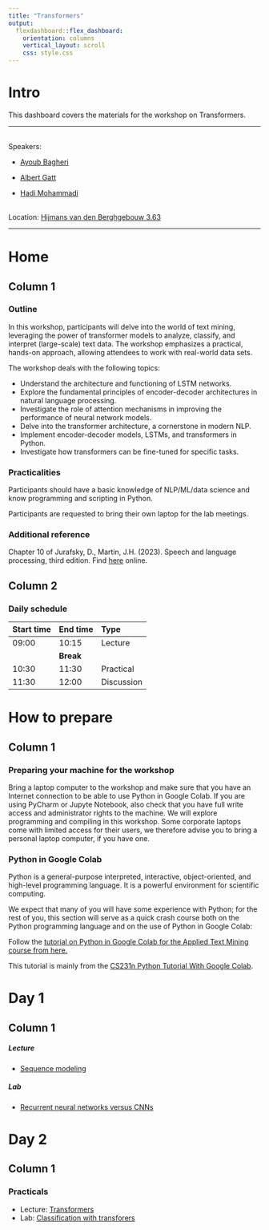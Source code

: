 ```yaml
---
title: "Transformers"
output: 
  flexdashboard::flex_dashboard:
    orientation: columns
    vertical_layout: scroll
    css: style.css
---
```


# Intro {.sidebar}

This dashboard covers the materials for the workshop on Transformers.

------------------------------------------------------------------------

<!-- <center> -->

<!-- ![](logo.jpg){width=100%} -->

<!-- </center> -->

\
Speakers:

* [Ayoub Bagheri](https://www.uu.nl/staff/ABagheri)

* [Albert Gatt](https://www.uu.nl/staff/AGatt)

* [Hadi Mohammadi](https://www.uu.nl/staff/HMohammadi)

\
Location: [Hijmans van den Berghgebouw 3.63](https://www.uu.nl/hijmans-van-den-berghgebouw)

------------------------------------------------------------------------

# Home

## Column 1

### Outline

In this workshop, participants will delve into the world of text mining, leveraging the power of transformer models to analyze, classify, and interpret (large-scale) text data. The workshop emphasizes a practical, hands-on approach, allowing attendees to work with real-world data sets.

The workshop deals with the following topics:

* Understand the architecture and functioning of LSTM networks.
* Explore the fundamental principles of encoder-decoder architectures in natural language processing.
* Investigate the role of attention mechanisms in improving the performance of neural network models.
* Delve into the transformer architecture, a cornerstone in modern NLP.
* Implement encoder-decoder models, LSTMs, and transformers in Python.
* Investigate how transformers can be fine-tuned for specific tasks.

### Practicalities

Participants should have a basic knowledge of NLP/ML/data science and know programming and scripting in Python.

Participants are requested to bring their own laptop for the lab meetings.

### Additional reference
Chapter 10 of Jurafsky, D., Martin, J.H. (2023). Speech and language processing, third edition. Find [here](https://web.stanford.edu/~jurafsky/slp3/) online.

## Column 2

### Daily schedule

| Start time | End time | Type      |
|:-----------|:---------|:----------|
|  09:00     | 10:15    | Lecture   |
|            |**Break** |           |
|  10:30     | 11:30    | Practical |
|  11:30     | 12:00    | Discussion|


# How to prepare

## Column 1

### Preparing your machine for the workshop

Bring a laptop computer to the workshop and make sure that you have an Internet connection to be able to use Python in Google Colab. If you are using PyCharm or Jupyte Notebook, also check that you have full write access and administrator rights to the machine. We will explore programming and compiling in this workshop. Some corporate laptops come with limited access for their users, we therefore advise you to bring a personal laptop computer, if you have one.

### Python in Google Colab
Python is a general-purpose interpreted, interactive, object-oriented, and high-level programming language. It is a powerful environment for scientific computing.

We expect that many of you will have some experience with Python; for the rest of you, this section will serve as a quick crash course both on the Python programming language and on the use of Python in Google Colab:

Follow the [tutorial on Python in Google Colab for the Applied Text Mining course from here.](Python_in_Google_Colab_Applied_Text_Mining.html)

This tutorial is mainly from the [CS231n Python Tutorial With Google Colab](https://colab.research.google.com/github/cs231n/cs231n.github.io/blob/master/python-colab.ipynb#scrollTo=dzNng6vCL9eP).


# Day 1

## Column 1

##### Lecture

-   [Sequence modeling](lectures/lecture_01.pdf)

##### Lab
-   [Recurrent neural networks versus CNNs](practicals/practical_01_answers.html)

# Day 2

## Column 1

### Practicals

-   Lecture: [Transformers](lectures/lecture_02.pdf)
-   Lab: [Classification with transforers](practicals/practical_02_answers.html)